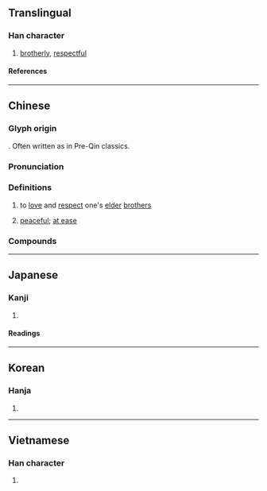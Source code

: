 {{character info}}
==Translingual==

===Han character===
{{Han char|rn=61|rad=心|as=07|sn=10|four=98027|canj=PCNH|ids=⿰忄弟}}

# [[brotherly]], [[respectful]]

====References====
{{Han ref|kx=0386.430|dkj=10642|dj=0719.120|hdz=42306.160|uh=608C}}

----

==Chinese==
{{zh-forms}}
===Glyph origin===
{{Han etym}}
{{Han compound|心|弟|alt1=忄|c1=s|c2=p|ls=psc|t1=heart}}. Often written as {{zh-l|*弟}} in Pre-Qin classics.

===Pronunciation===
{{zh-pron
|m=tì
|c=dai6,tai5
|mn=tē
|mc=y
|oc=y
|cat=
}}

===Definitions===
{{zh-hanzi}}

# to [[love]] and [[respect]] one's [[elder]] [[brother]]s
# {{lb|zh|chiefly in compounds|of the mind}} [[peaceful]]; [[at ease]]

===Compounds===
{{zh-der|孝悌|愷悌}}

----

==Japanese==

===Kanji===
{{ja-kanji|grade=|rs=心07}}

# {{rfdef|ja|sort=心07}}

====Readings====
{{ja-readings
|on=てい
|kun=すなお, やすらか, ひらく
}}

----

==Korean==

===Hanja===
{{ko-hanja|제}}

# {{rfdef|ko|sort=心07}}

----

==Vietnamese==

===Han character===
{{vi-readings|rs=心07|reading=đễ}}

# {{rfdef|vi|sort=心07}}